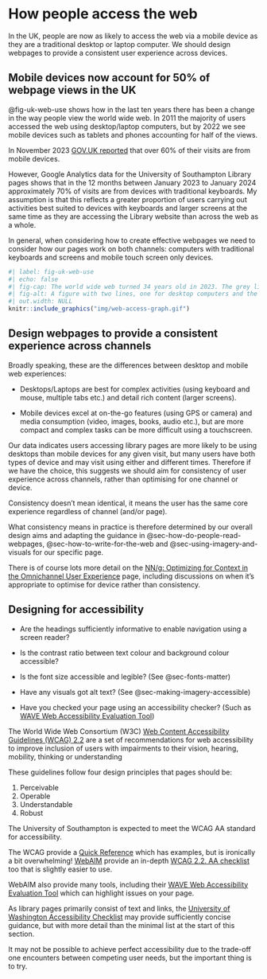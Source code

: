 # How people access the web {#sec-how-people-access-the-web}

::: {.callout-important .unnumbered title="Summary" appearance="simple" icon="false"}
In the UK, people are now as likely to access the web via a mobile device as they are a traditional desktop or laptop computer. We should design webpages to provide a consistent user experience across devices.
:::

## Mobile devices now account for 50% of webpage views in the UK {#sec-mobile-devices-now-account-for-50-of-webpage-views-in-the-uk}

@fig-uk-web-use shows how in the last ten years there has been a change in the way people view the world wide web. In 2011 the majority of users accessed the web using desktop/laptop computers, but by 2022 we see mobile devices such as tablets and phones accounting for half of the views.

In November 2023 [GOV.UK reported](https://insidegovuk.blog.gov.uk/2023/11/01/a-bold-new-look-for-the-gov-uk-homepage/) that over 60% of their visits are from mobile devices.

However, Google Analytics data for the University of Southampton Library pages shows that in the 12 months between January 2023 to January 2024 approximately 70% of visits are from devices with traditional keyboards. My assumption is that this reflects a greater proportion of users carrying out activities best suited to devices with keyboards and larger screens at the same time as they are accessing the Library website than across the web as a whole.

In general, when considering how to create effective webpages we need to consider how our pages work on both channels: computers with traditional keyboards and screens and mobile touch screen only devices.

```r
#| label: fig-uk-web-use 
#| echo: false 
#| fig-cap: The world wide web turned 34 years old in 2023. The grey line shows the share of web views in the UK from desktop computers and the red line shows the share of web views in the UK from mobile devices.
#| fig-alt: A figure with two lines, one for desktop computers and the other for mobile devices showing how views of the world wide web changed in the UK from mostly desktop devices in 2011 to 50% desktop and 50% mobile devices by 2022.
#| out.width: NULL
knitr::include_graphics("img/web-access-graph.gif")

```

## Design webpages to provide a consistent experience across channels {#sec-design-webpages-to-provide-a-consistent-experience-across-channels}

Broadly speaking, these are the differences between desktop and mobile web experiences:

-   Desktops/Laptops are best for complex activities (using keyboard and mouse, multiple tabs etc.) and detail rich content (larger screens).

-   Mobile devices excel at on-the-go features (using GPS or camera) and media consumption (video, images, books, audio etc.), but are more compact and complex tasks can be more difficult using a touchscreen.

Our data indicates users accessing library pages are more likely to be using desktops than mobile devices for any given visit, but many users have both types of device and may visit using either and different times. Therefore if we have the choice, this suggests we should aim for consistency of user experience across channels, rather than optimising for one channel or device.

Consistency doesn't mean identical, it means the user has the same core experience regardless of channel (and/or page).

What consistency means in practice is therefore determined by our overall design aims and adapting the guidance in @sec-how-do-people-read-webpages, @sec-how-to-write-for-the-web and @sec-using-imagery-and-visuals for our specific page.

There is of course lots more detail on the [NN/g: Optimizing for Context in the Omnichannel User Experience](https://www.nngroup.com/articles/context-specific-cross-channel/) page, including discussions on when it's appropriate to optimise for device rather than consistency.

## Designing for accessibility {#sec-designing-for-accessibility}

::: {#accessiblity-checklist .callout-tip title="A minimal checklist for an accessible text and links webpage"}
-   Are the headings sufficiently informative to enable navigation using a screen reader?

-   Is the contrast ratio between text colour and background colour accessible?

-   Is the font size accessible and legible? (See @sec-fonts-matter)

-   Have any visuals got alt text? (See @sec-making-imagery-accessible)

-   Have you checked your page using an accessibility checker? (Such as [WAVE Web Accessibility Evaluation Tool](https://wave.webaim.org/))
:::

The World Wide Web Consortium (W3C) [Web Content Accessibility Guidelines (WCAG) 2.2](https://www.w3.org/TR/WCAG22/) are a set of recommendations for web accessibility to improve inclusion of users with impairments to their vision, hearing, mobility, thinking or understanding

These guidelines follow four design principles that pages should be:

1.  Perceivable
2.  Operable
3.  Understandable
4.  Robust

The University of Southampton is expected to meet the WCAG AA standard for accessibility.

The WCAG provide a [Quick Reference](https://www.w3.org/WAI/WCAG22/quickref/) which has examples, but is ironically a bit overwhelming! [WebAIM](https://webaim.org/) provide an in-depth [WCAG 2.2. AA checklist](https://webaim.org/standards/wcag/checklist) too that is slightly easier to use.

WebAIM also provide many tools, including their [WAVE Web Accessibility Evaluation Tool](https://wave.webaim.org/) which can highlight issues on your page.

As library pages primarily consist of text and links, the [University of Washington Accessibility Checklist](https://www.washington.edu/accesstech/checklist/) may provide sufficiently concise guidance, but with more detail than the minimal list at the start of this section.

It may not be possible to achieve perfect accessibility due to the trade-off one encounters between competing user needs, but the important thing is to try.
